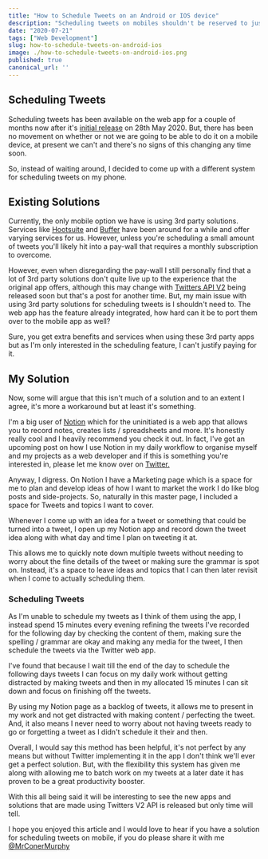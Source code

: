 ```yaml
---
title: "How to Schedule Tweets on an Android or IOS device"
description: "Scheduling tweets on mobiles shouldn't be reserved to just those using 3rd party solutions, here's how I manage it with Android and IOS devices."
date: "2020-07-21"
tags: ["Web Development"]
slug: how-to-schedule-tweets-on-android-ios
image: ./how-to-schedule-tweets-on-android-ios.png
published: true
canonical_url: ''
---
```


## Scheduling Tweets

Scheduling tweets has been available on the web app for a couple of months now after it's [initial release](https://www.theverge.com/2020/5/28/21273940/twitter-schedule-draft-tweets-web-app) on 28th May 2020. But, there has been no movement on whether or not we are going to be able to do it on a mobile device, at present we can't and there's no signs of this changing any time soon.

So, instead of waiting around, I decided to come up with a different system for scheduling tweets on my phone.

## Existing Solutions

Currently, the only mobile option we have is using 3rd party solutions. Services like [Hootsuite](https://hootsuite.com/en-gb/) and [Buffer](https://buffer.com/) have been around for a while and offer varying services for us. However, unless you're scheduling a small amount of tweets you'll likely hit into a pay-wall that requires a monthly subscription to overcome.

However, even when disregarding the pay-wall I still personally find that a lot of 3rd party solutions don't quite live up to the experience that the original app offers, although this may change with [Twitters API V2](https://blog.twitter.com/developer/en_us/topics/tools/2020/introducing_new_twitter_api.html) being released soon but that's a post for another time. But, my main issue with using 3rd party solutions for scheduling tweets is I shouldn't need to. The web app has the feature already integrated, how hard can it be to port them over to the mobile app as well?

Sure, you get extra benefits and services when using these 3rd party apps but as I'm only interested in the scheduling feature, I can't justify paying for it.

## My Solution

Now, some will argue that this isn't much of a solution and to an extent I agree, it's more a workaround but at least it's something.

I'm a big user of [Notion](https://www.notion.so/) which for the uninitiated is a web app that allows you to record notes, creates lists / spreadsheets and more. It's honestly really cool and I heavily recommend you check it out. In fact, I've got an upcoming post on how I use Notion in my daily workflow to organise myself and my projects as a web developer and if this is something you're interested in, please let me know over on [Twitter.](https://twitter.com/MrConerMurphy)

Anyway, I digress. On Notion I have a Marketing page which is a space for me to plan and develop ideas of how I want to market the work I do like blog posts and side-projects. So, naturally in this master page, I included a space for Tweets and topics I want to cover.

Whenever I come up with an idea for a tweet or something that could be turned into a tweet, I open up my Notion app and record down the tweet idea along with what day and time I plan on tweeting it at.

This allows me to quickly note down multiple tweets without needing to worry about the fine details of the tweet or making sure the grammar is spot on. Instead, it's a space to leave ideas and topics that I can then later revisit when I come to actually scheduling them.

### Scheduling Tweets

As I'm unable to schedule my tweets as I think of them using the app, I instead spend 15 minutes every evening refining the tweets I've recorded for the following day by checking the content of them, making sure the spelling / grammar are okay and making any media for the tweet, I then schedule the tweets via the Twitter web app.

I've found that because I wait till the end of the day to schedule the following days tweets I can focus on my daily work without getting distracted by making tweets and then in my allocated 15 minutes I can sit down and focus on finishing off the tweets.

By using my Notion page as a backlog of tweets, it allows me to present in my work and not get distracted with making content / perfecting the tweet. And, it also means I never need to worry about not having tweets ready to go or forgetting a tweet as I didn't schedule it their and then.

Overall, I would say this method has been helpful, it's not perfect by any means but without Twitter implementing it in the app I don't think we'll ever get a perfect solution. But, with the flexibility this system has given me along with allowing me to batch work on my tweets at a later date it has proven to be a great productivity booster.

With this all being said it will be interesting to see the new apps and solutions that are made using Twitters V2 API is released but only time will tell.

I hope you enjoyed this article and I would love to hear if you have a solution for scheduling tweets on mobile, if you do please share it with me [@MrConerMurphy](https://twitter.com/MrConerMurphy)
